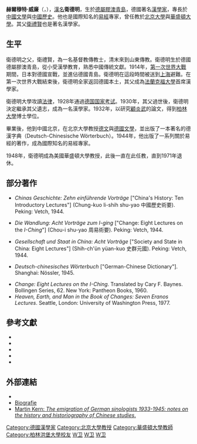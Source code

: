 {{unreferenced|time=2012-02-11T18:31:06+00:00}}
{{Infobox scientist
| name        = 赫爾穆特·威廉<br>Hellmut Wilhelm
| native_name_lang = de
| image       =   
| birth_date  =   {{birth date |1905|12|10 | df=yes}}
| birth_place = {{flag|德意志帝國}}[[膠州灣租借地|膠州灣租借地]][[青島|青島]]
| death_date  =   {{death date and age |1990|06|05 |1905|12|10 | df=yes}}
| death_place = {{USA}}[[華盛頓州|華盛頓州]][[西雅圖|西雅圖]]
| nationality = 德國
| fields      = 中史、文學
| workplaces  = [[華盛頓大學|華盛頓大學]]<br />[[北京大學|北京大學]]
| alma_mater  = [[柏林大學|柏林大學]]
| notable_students = [[康達維|康達維]]
| known_for   = [[易經|易經]]研究、漢學
| module      = {{infobox Chinese | child=yes | s=卫德明 |t=衛德明 | p=Wèi Démíng | w = Wei Te-ming | gr = Wey Derming }}
}}
'''赫爾穆特·威廉'''（{{lang-de|Hellmut Wilhelm}}，{{bd|1905年|12月10日|1990年|7月5日|catIdx=Wilhelm, Hellmut}}），[[漢名|漢名]]'''衛德明'''，生於[[德屬膠澳|德屬膠澳]][[青島|青島]]，德國著名[[漢學家|漢學家]]，專長於[[中國文學|中國文學]]與[[中國歷史|中國歷史]]。他也是國際知名的[[易經|易經]]專家，曾任教於[[北京大學|北京大學]]與[[華盛頓大學|華盛頓大學]]。其父[[衛禮賢|衛禮賢]]也是著名漢學家。

==生平==
衛德明之父，衛禮賢，為一名基督教傳教士，清末來到山東傳教。衛德明生於德國德屬膠澳青島，從小受漢學教育，熟悉中國傳統文獻。1914年，[[第一次世界大戰|第一次世界大戰]]期間，日本對德國宣戰，並進佔德國青島。衛德明在這段時間被送到[[上海|上海]]避難。在第一次世界大戰結束後，衛德明全家返回德國本土，其父成為[[法蘭克福大學|法蘭克福大學]]首席漢學家。

衛德明大學攻讀[[法律|法律]]，1928年通過[[德国国家考试|德国国家考试]]。1930年，其父過世後，衛德明決定繼承其父遺志，成為一名漢學家。1932年，以研究[[顧炎武|顧炎武]]的論文，得到[[柏林大學|柏林大學]]博士學位。

畢業後，他到中國北京，在北京大學教授[[德文|德文]]與[[德國文學|德國文學]]，並出版了一本著名的德漢字典（Deutsch-Chinesische Wörterbuch）。1944年，他出版了一系列關於易經的著作，成為國際知名的易經專家。

1948年，衛德明成為美國華盛頓大學教授，此後一直在此任教，直到1971年退休。

==部分著作==
*{{de icon}} ''Chinas Geschichte: Zehn einführende Vorträge'' ["China's History: Ten Introductory Lectures"] (Chung-kuo li-shih shu-yao 中國歷史術要). Peking: Vetch, 1944.
*{{de icon}} ''Die Wandlung: Acht Vorträge zum I-ging'' ["Change: Eight Lectures on the ''I-Ching''"] (Chou-i shu-yao 周易術要). Peking: Vetch, 1944.
*{{de icon}} ''Gesellschaft und Staat in China: Acht Vorträge'' ["Society and State in China: Eight Lectures"] (Shih-ch'ün yüan-kuo 史群元國). Peking: Vetch, 1944.
*{{de icon}} ''Deutsch-chinesisches Wörterbuch'' ["German-Chinese Dictionary"]. Shanghai: Nössler, 1945.
*''Change: Eight Lectures on the I-Ching''. Translated by Cary F. Baynes. Bollingen Series, 62.  New York: Pantheon Books, 1960.
*''Heaven, Earth, and Man in the Book of Changes: Seven Eranos Lectures''. Seattle, London: University of Washington Press, 1977.

==參考文獻==
{{refbegin|2}}
* {{citation| last = Brooks| first = E. Bruce| authorlink = E. Bruce Brooks| title = Hellmut Wilhelm| journal = Sinological Profiles| url = http://www.umass.edu/wsp/resources/profiles/wilhelmh.html| year = 2007| ref = harv| access-date = 2016-11-20| archive-url = https://web.archive.org/web/20150308085719/http://www.umass.edu/wsp/resources/profiles/wilhelmh.html| archive-date = 2015-03-08| dead-url = yes}}
* {{cite journal | last = Knechtges | first= David R. | authorlink=David R. Knechtges | title = Introduction | journal = Oriens Extremus | year = 1992 | volume = 35 | number = 1/2 | pages = 5–7 }}
* {{cite journal | last = Mote | first = Frederick W. | authorlink = Fritz Mote | title = Hellmut Wilhelm: A Biographical Note | journal = Monumenta Serica | date = 1970–1971 | volume = 29 | pages = iii-vi | jstor = 40725913 }}
* {{cite journal | last = Mote | first= Frederick W. | authormask = 3 | title = Hellmut Wilhelm Remembered | journal = Oriens Extremus | year = 1992 | volume = 35 | number = 1/2 | pages = 15–18 | jstor= 24047215}}
* {{cite journal | last = Taylor | first= George E. | title = Hellmut Wilhelm, Pioneer of China Studies | journal = Oriens Extremus | year = 1992 | volume = 35 | number = 1/2 | pages = 8–11 }}
{{refend}}

==外部連結==
* {{DNB portal|132377934|TYP=}}
*[https://web.archive.org/web/20071030183631/http://www.washington.edu/research/showcase/1948d.html Biografie] {{de icon}}
*[https://web.archive.org/web/20110605014436/http://www.questia.com/PM.qst;jsessionid=FfZDCdyTv2yJ6PtghJdHQzx4pZW0HKmm4J2H0J2ThdnYVGYrJjrt!-355623266!-83156922?a=o&d=5001407315 Martin Kern: ''The emigration of German sinologists 1933-1945: notes on the history and historiography of Chinese studies''.]

{{Authority control}}
{{DEFAULTSORT:Wilhelm, Hellmut}}
[[Category:德國漢學家|Category:德國漢學家]]
[[Category:北京大學教授|Category:北京大學教授]]
[[Category:華盛頓大學教師|Category:華盛頓大學教師]]
[[Category:柏林洪堡大學校友|Category:柏林洪堡大學校友]]
[[Category:青岛宗教人士|W卫]]
[[Category:青岛教育家|W卫]]
[[Category:青岛历史学家|W卫]]